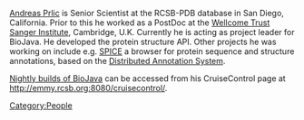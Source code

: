[http://www.spice-3d.org Andreas Prlic] is Senior Scientist at the RCSB-PDB database in San Diego, California. Prior to this he worked as a PostDoc at the [http://www.sanger.ac.uk/ Wellcome Trust Sanger Institute], Cambridge, U.K.
Currently he is acting as project leader for BioJava. He developed the protein structure API. Other projects he was working on include e.g.  [http://www.efamily.org.uk/software/dasclients/spice SPICE] a browser for
protein sequence and structure annotations, based on the [http://www.biodas.org Distributed Annotation System].


[http://www.spice-3d.org/cruise/ Nightly builds of BioJava] can be accessed from his CruiseControl page at [http://emmy.rcsb.org:8080/cruisecontrol/ http://emmy.rcsb.org:8080/cruisecontrol/].

[[Category:People]]